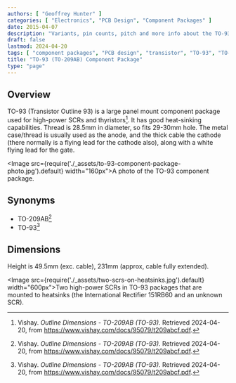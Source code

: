 ```yaml
---
authors: [ "Geoffrey Hunter" ]
categories: [ "Electronics", "PCB Design", "Component Packages" ]
date: 2015-04-07
description: "Variants, pin counts, pitch and more info about the TO-93 component package."
draft: false
lastmod: 2024-04-20
tags: [ "component packages", "PCB design", "transistor", "TO-93", "TO-209AB", "SCR", "thyristor" ]
title: "TO-93 (TO-209AB) Component Package"
type: "page"
---
```


## Overview

TO-93 (Transistor Outline 93) is a large panel mount component package used for high-power SCRs and thyristors[^vishay-to-209ab-to-93]. It has good heat-sinking capabilities. Thread is 28.5mm in diameter, so fits 29-30mm hole. The metal case/thread is usually used as the anode, and the thick cable the cathode (there normally is a flying lead for the cathode also), along with a white flying lead for the gate.

<Image src={require('./_assets/to-93-component-package-photo.jpg').default} width="160px">A photo of the TO-93 component package.</Image>

## Synonyms

* TO-209AB[^vishay-to-209ab-to-93]
* TO-93[^vishay-to-209ab-to-93]

## Dimensions

Height is 49.5mm (exc. cable), 231mm (approx, cable fully extended).

<Image src={require('./_assets/two-scrs-on-heatsinks.jpg').default} width="600px">Two high-power SCRs in TO-93 packages that are mounted to heatsinks (the International Rectifier 151RB60 and an unknown SCR).</Image>

[^vishay-to-209ab-to-93]: Vishay. _Outline Dimensions - TO-209AB (TO-93)_. Retrieved 2024-04-20, from https://www.vishay.com/docs/95079/t209abcf.pdf.
